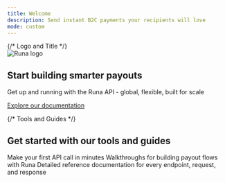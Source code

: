 ```yaml
---
title: Welcome
description: Send instant B2C payments your recipients will love
mode: custom
---
```



<div style={{
  minHeight: "85vh",
  display: "flex",
  flexDirection: "column",
  alignItems: "center",
  justifyContent: "flex-start",
}}>
  {/* Logo and Title */}
  <div style={{ 
    display: "flex", 
    flexDirection: "column",
    justifyContent: "center",
    alignItems: "center",
    backgroundColor: "black",
    backgroundImage: "url(https://brand-assets.runa.io/api-hero-background.png)",
    backgroundPosition: "top",
    backgroundSize: "contain",
    backgroundRepeat: "no-repeat",
    width: "100%", padding: "4rem 0",
    boxShadow: "0 0 20px 2px rgba(0, 0, 0, 0.4)",
    }} className='dark'>
  <div style={{
    background: "rgba(0,0,0,0.2)",
    backdropFilter: "blur(6px) saturate(70%)",
    padding: "1rem 2rem",
    borderRadius: 16,
    display: "flex",
    flexDirection: "column",
    alignItems: "center"
    }}>
    <img src="https://brand-assets.runa.io/logo-horizontal-white.svg" width={240} alt="Runa logo" style={{pointerEvents: "none"}} />
    <h2 
      style={{
        margin: "1.25rem 0 0.25rem 0",
        fontSize: "1.25rem",
        fontWeight: 800,
        textAlign: "center",
        color: "#fff"
      }}
    >
      Start building smarter payouts
    </h2>
    <p
      style={{
        margin: "0 0 1.5rem 0",
        fontSize: "1rem",
        fontWeight: 500,
        textAlign: "center",
        color: "#aaa",
      }}
    >
    Get up and running with the Runa API - global, flexible, built for scale
    </p>
    <a
      href="/introduction"
      className='hero-button'
    >
      Explore our documentation
    </a>
    </div>
  </div>

{/* Tools and Guides */}

  <div style={{
    flexGrow: 3,
    width: "100%",
    maxWidth: "90vw",
    display: "flex",
    flexDirection: "column",
    alignItems: "center"
  }} className='pt-12 lg:pt-24'>
  <div style={{
        maxWidth: 1100,
    display: "flex",
    flexDirection: "column",
    alignItems: "center",
  }}>
    <h2 style={{ fontSize: "1.5rem", fontWeight: 600, marginBottom: "2rem" }} className='text-black dark:text-white'>
      Get started with our tools and guides
    </h2>
    <CardGroup cols={3} rows={2}>
  <Card
    title="Get started"
    icon="flag-swallowtail"
    href="/getting-started"
    style={{
      backgroundColor: "#000",
      color: "#fff",
      border: "2px solid #4fff7b",
      borderRadius: 24,
      padding: "0.75rem 2rem",
    }}
  >
    Make your first API call in minutes
  </Card>
  <Card
    title="API Guides"
    icon="book"
    href="/introduction"
  >
    Walkthroughs for building payout flows with Runa
  </Card>
  <Card
    title="API Reference"
    icon="gear"
    href="/reference"
  >
    Detailed reference documentation for every endpoint, request, and response
  </Card>
</CardGroup>
</div>
  </div>
</div>
